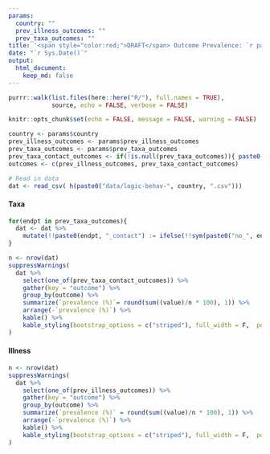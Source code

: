 ```yaml
---
params:
  country: ""
  prev_illness_outcomes: ""
  prev_taxa_outcomes: ""
title: '<span style="color:red;">DRAFT</span> Outcome Prevalence: `r params$country`'
date: "`r Sys.Date()`"
output:
  html_document:
    keep_md: false
---
```

```r
purrr::walk(list.files(here::here("R/"), full.names = TRUE),
            source, echo = FALSE, verbose = FALSE)

knitr::opts_chunk$set(echo = FALSE, message = FALSE, warning = FALSE)

country <- params$country
prev_illness_outcomes <- params$prev_illness_outcomes
prev_taxa_outcomes <- params$prev_taxa_outcomes
prev_taxa_contact_outcomes <- if(!is.null(prev_taxa_outcomes)){ paste0(prev_taxa_outcomes, "_contact") }
outcomes <- c(prev_illness_outcomes, prev_taxa_contact_outcomes)

# Read in data
dat <- read_csv( h(paste0("data/logic-behav-", country, ".csv")))
```

#### Taxa 
```r
for(endpt in prev_taxa_outcomes){
  dat <- dat %>%
    mutate(!!paste0(endpt, "_contact") := ifelse(!!sym(paste0("no_", endpt, "_contact")), FALSE, TRUE)) 
}

n <- nrow(dat)
suppressWarnings(
  dat %>%
    select(one_of(prev_taxa_contact_outcomes)) %>%
    gather(key = "outcome") %>%
    group_by(outcome) %>%
    summarize(`prevalence (%)`= round(sum((value)/n * 100), 1)) %>%
    arrange(-`prevalence (%)`) %>%
    kable() %>%
    kable_styling(bootstrap_options = c("striped"), full_width = F,  position = "left")
)
```

#### Illness 
```r
n <- nrow(dat)
suppressWarnings(
  dat %>%
    select(one_of(prev_illness_outcomes)) %>%
    gather(key = "outcome") %>%
    group_by(outcome) %>%
    summarize(`prevalence (%)` = round(sum((value)/n * 100), 1)) %>%
    arrange(-`prevalence (%)`) %>%
    kable() %>%
    kable_styling(bootstrap_options = c("striped"), full_width = F,  position = "left")
)
```

